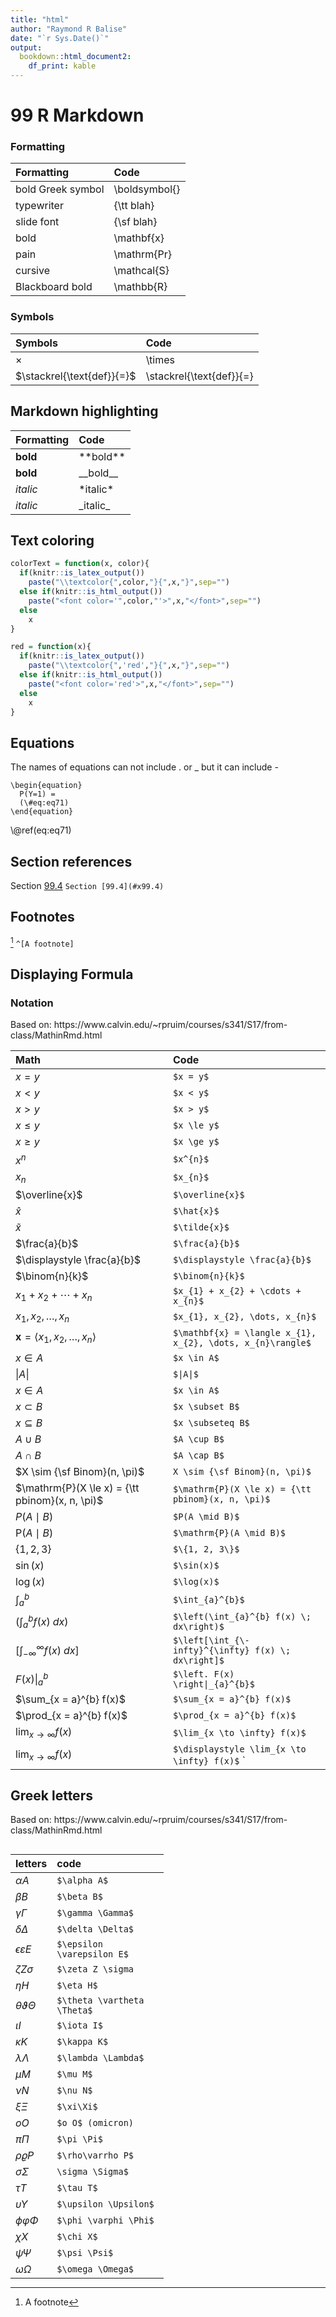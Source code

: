 ```yaml
---
title: "html"
author: "Raymond R Balise"
date: "`r Sys.Date()`"
output: 
  bookdown::html_document2:
    df_print: kable
---
```



# 99  R Markdown {#rmarkdown}

<style>
  .col2 {
    columns: 2 150px;         /* number of columns and width in pixels*/
    -webkit-columns: 2 150px; /* chrome, safari */
    -moz-columns: 2 150px;    /* firefox */
  }
  .col3 {
    columns: 3 100px;
    -webkit-columns: 3 100px;
    -moz-columns: 3 100px;
  }
</style>





### Formatting

Formatting  | Code
| :---     | :--- |
| bold Greek symbol | \\boldsymbol{\epsilon}  |
| typewriter | \{\\tt blah\} |
| slide font | \{\\sf blah\} |
| bold    | \\mathbf{x} |
| pain    | \\mathrm{Pr} |
| cursive | \\mathcal{S} |
| Blackboard bold    | \\mathbb{R} |

### Symbols

| Symbols | Code |
:---     | :--- |
| $\times$ | \\times |
| $\stackrel{\text{def}}{=}$ | \\stackrel{\\text{def}}{=} |

## Markdown highlighting
| Formatting  | Code |
| :---     | :--- |
| **bold** | \*\*bold\*\* |
| __bold__ | \_\_bold\_\_ |
| *italic* | \*italic\*  |
| _italic_ | \_italic\_  |
 
## Text coloring
```r
colorText = function(x, color){
  if(knitr::is_latex_output())
    paste("\\textcolor{",color,"}{",x,"}",sep="")
  else if(knitr::is_html_output())
    paste("<font color='",color,"'>",x,"</font>",sep="")
  else
    x
}

red = function(x){
  if(knitr::is_latex_output())
    paste("\\textcolor{",'red',"}{",x,"}",sep="")
  else if(knitr::is_html_output())
    paste("<font color='red'>",x,"</font>",sep="")
  else
    x
}
```

## Equations 
The names of equations can not include . or _ but it can include -

```{}
\begin{equation} 
  P(Y=1) = 
  (\#eq:eq71)
\end{equation} 
```

\\@ref(eq:eq71)

## Section references {#x99.4}
Section [99.4](#x99.4)  `Section [99.4](#x99.4)`

## Footnotes
^[A footnote]  `^[A footnote]`

## Displaying Formula 

### Notation

Based on: https://www.calvin.edu/~rpruim/courses/s341/S17/from-class/MathinRmd.html

| Math     | Code |
| :---     | :--- |
| $x = y$                                                     | `$x = y$                         ` |
| $x < y$                                                     | `$x < y$                         ` |
| $x > y$                                                     | `$x > y$                         ` |
| $x \le y$                                                   | `$x \le y$                       ` |
| $x \ge y$                                                   | `$x \ge y$                       ` |
| $x^{n}$                                                     | `$x^{n}$                         ` |
| $x_{n}$                                                     | `$x_{n}$                         ` |
| $\overline{x}$                                              | `$\overline{x}$                  ` |
| $\hat{x}$                                                   | `$\hat{x}$                       ` |
| $\tilde{x}$                                                 | `$\tilde{x}$                     ` |
| $\frac{a}{b}$                                               | `$\frac{a}{b}$                   ` |
| $\displaystyle \frac{a}{b}$                                 | `$\displaystyle \frac{a}{b}$     ` |
| $\binom{n}{k}$                                              | `$\binom{n}{k}$                  ` |
| $x_{1} + x_{2} + \cdots + x_{n}$                            | `$x_{1} + x_{2} + \cdots + x_{n}$` |
| $x_{1}, x_{2}, \dots, x_{n}$                                | `$x_{1}, x_{2}, \dots, x_{n}$    ` |
| $\mathbf{x} = \langle x_{1}, x_{2}, \dots, x_{n}\rangle$    | `$\mathbf{x} = \langle x_{1}, x_{2}, \dots, x_{n}\rangle$` |
| $x \in A$                                                   | `$x \in A$                                        ` |
| $|A|$                                                       | `$|A|$                                            ` |
| $x \in A$                                                   | `$x \in A$                                        ` |
| $x \subset B$                                               | `$x \subset B$                                    ` |
| $x \subseteq B$                                             | `$x \subseteq B$                                  ` |
| $A \cup B$                                                  | `$A \cup B$                                       ` |
| $A \cap B$                                                  | `$A \cap B$                                       ` |
| $X \sim {\sf Binom}(n, \pi)$                                | `X \sim {\sf Binom}(n, \pi)$                      ` |
| $\mathrm{P}(X \le x) = {\tt pbinom}(x, n, \pi)$             | `$\mathrm{P}(X \le x) = {\tt pbinom}(x, n, \pi)$  ` |     
| $P(A \mid B)$                                               | `$P(A \mid B)$                                    ` |
| $\mathrm{P}(A \mid B)$                                      | `$\mathrm{P}(A \mid B)$                           ` |  
| $\{1, 2, 3\}$                                               | `$\{1, 2, 3\}$                                    ` |
| $\sin(x)$                                                   | `$\sin(x)$                                        ` |
| $\log(x)$                                                   | `$\log(x)$                                        ` |
| $\int_{a}^{b}$                                              | `$\int_{a}^{b}$                                   ` |
| $\left(\int_{a}^{b} f(x) \; dx\right)$                      | `$\left(\int_{a}^{b} f(x) \; dx\right)$           ` |
| $\left[\int_{-\infty}^{\infty} f(x) \; dx\right]$           | `$\left[\int_{\-infty}^{\infty} f(x) \; dx\right]$` |
| $\left. F(x) \right|_{a}^{b}$                               | `$\left. F(x) \right|_{a}^{b}$                    ` |
| $\sum_{x = a}^{b} f(x)$                                     | `$\sum_{x = a}^{b} f(x)$                          ` |
| $\prod_{x = a}^{b} f(x)$                                    | `$\prod_{x = a}^{b} f(x)$                         ` |
| $\lim_{x \to \infty} f(x)$                                  | `$\lim_{x \to \infty} f(x)$                       ` |
| $\displaystyle \lim_{x \to \infty} f(x)$                    |	`$\displaystyle \lim_{x \to \infty} f(x)$`        ` |


## Greek letters

Based on: https://www.calvin.edu/~rpruim/courses/s341/S17/from-class/MathinRmd.html

<div class="col2">

| letters | code |                                                       
|:-------|:---- |                                                       
| $\alpha A$ | `$\alpha A$` |
| $\beta B$ | `$\beta B$` |           
| $\gamma \Gamma$ |  `$\gamma \Gamma$` |           
| $\delta \Delta$ |  `$\delta \Delta$` |           
| $\epsilon \varepsilon E$ |  `$\epsilon \varepsilon E$` |           
| $\zeta Z \sigma$ |  `$\zeta Z \sigma` |           
| $\eta H$ | `$\eta H$` |           
| $\theta \vartheta \Theta$ | `$\theta \vartheta \Theta$` |           
| $\iota I$ | `$\iota I$ ` |           
| $\kappa K$ | `$\kappa K$ ` |           
| $\lambda \Lambda$ | `$\lambda \Lambda$` |           
| $\mu M$ |  `$\mu M$` |           
| $\nu N$ |  `$\nu N$` |           
| $\xi\Xi$ |  `$\xi\Xi$` |           
| $o O$ |  `$o O$ (omicron)` |           
| $\pi \Pi$ |  `$\pi \Pi$` |           
| $\rho\varrho P$ | `$\rho\varrho P$` |           
| $\sigma \Sigma$ | `\sigma \Sigma$` |           
| $\tau T$ | `$\tau T$` |           
| $\upsilon \Upsilon$ | `$\upsilon \Upsilon$` |           
| $\phi \varphi \Phi$ | `$\phi \varphi \Phi$` |           
| $\chi X$ | `$\chi X$` |           
| $\psi \Psi$ | `$\psi \Psi$` |           
| $\omega \Omega$ | `$\omega \Omega$` |           

</div>